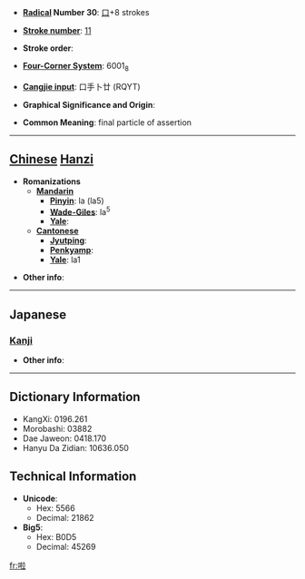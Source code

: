 * '''[[Wiktionary:Chinese radical index| Radical]] Number 30''': [[Wiktionary:Chinese radical index 口|口]]+8 strokes

* '''[[Wiktionary:Chinese total strokes index|Stroke number]]''': [[Wiktionary:Chinese total strokes index 11|11]]

* '''Stroke order''': 

* '''[[Wiktionary:Chinese four corner index|Four-Corner System]]''': 6001<sub>8</sub>

* '''[[Wiktionary:Chinese Cangjie index|Cangjie input]]''': 口手卜廿 (RQYT)

* '''Graphical Significance and Origin''': 

* '''Common Meaning''': final particle of assertion

----

== [[Chinese]] [[Hanzi]] ==

* '''Romanizations'''
** '''[[Mandarin]]'''
*** '''[[Pinyin]]''': la (la5)
*** '''[[Wade-Giles]]''': la<sup>5</sup>
*** '''[[Yale]]''': 
** '''[[Cantonese]]'''
*** '''[[Jyutping]]''':
*** '''[[Penkyamp]]''': 
*** '''[[Yale]]''': la1

* '''Other info''': 

----

==Japanese==
===[[Kanji]]===
{{kanji|on readings=[[らふ]] (rafu), [[ろう]] (rō)|kun readings=}}

* '''Other info''':  

----

== Dictionary Information ==

* KangXi: 0196.261
* Morobashi: 03882
* Dae Jaweon: 0418.170
* Hanyu Da Zidian: 10636.050

== Technical Information ==

* '''Unicode''':
** Hex: 5566
** Decimal: 21862
* '''Big5''':
** Hex: B0D5
** Decimal: 45269

[[fr:啦]]